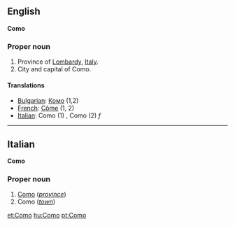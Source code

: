 ==English==
'''Como'''

===Proper noun===

#Province of [[Lombardy]], [[Italy]].
#City and capital of Como.

====Translations====

*[[Bulgarian]]: [[Комо]] (1,2)
*[[French]]: [[Côme]] (1, 2)
*[[Italian]]: Como (1) '' '', Como (2) ''f''

----

==Italian==
'''Como'''

===Proper noun===

#[[w:it:Como|Como]] (''[[province]]'')
#Como (''[[town]]'')

[[et:Como]]
[[hu:Como]]
[[pt:Como]]